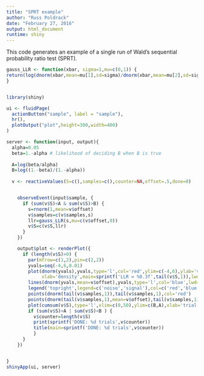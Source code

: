 ```yaml
---
title: "SPRT example"
author: "Russ Poldrack"
date: "February 27, 2016"
output: html_document
runtime: shiny
---
```


This code generates an example of a single run of Wald's sequential probability ratio test (SPRT). 


```r

gauss_LLR <- function(xbar, sigma=1,mu=c(0,1)) {
return(log(dnorm(xbar,mean=mu[1],sd=sigma)/dnorm(xbar,mean=mu[2],sd=sigma)))
}

```

```r

```

```r
library(shiny)

ui <- fluidPage(
  actionButton("sample", label = "sample"),
  hr(),
  plotOutput("plot",height=300,width=400)
)

server <- function(input, output){
  alpha=0.05
  beta=1.-alpha # likelihood of deciding B when B is true
  
  A=log(beta/alpha)
  B=log((1.-beta)/(1.-alpha))
  
  v <- reactiveValues(S=c(),samples=c(),counter=NA,offset=.5,done=0)


    observeEvent(input$sample, {
      if (sum(v$S)<A & sum(v$S)>B) {
        s=rnorm(1,mean=v$offset)
        v$samples=c(v$samples,s)
        llr=gauss_LLR(s,mu=c(v$offset,0))
        v$S=c(v$S,llr)
      }
    })

    output$plot <- renderPlot({
      if (length(v$S)>0) {
        par(mfrow=c(1,2),pin=c(2,2))
        yvals=seq(-4,6,0.01)
        plot(dnorm(yvals),yvals,type='l',col='red',ylim=c(-4,6),ylab='value',
             xlab='density',main=sprintf('LLR = %0.3f',tail(v$S,1)),lwd=2)
        lines(dnorm(yvals,mean=v$offset),yvals,type='l',col='blue',lwd=2)
        legend('topright',legend=c('noise','signal'),col=c('red','blue'),lwd=c(2,2))
        points(dnorm(tail(v$samples,1)),tail(v$samples,1),col='red')
        points(dnorm(tail(v$samples,1),mean=v$offset),tail(v$samples,1),col='blue')
        plot(cumsum(v$S),type='l',xlim=c(0,50),ylim=c(B,A),xlab='trial',ylab='sum LLR',lwd=2)
        if (sum(v$S)>A | sum(v$S)<B ) {
          v$counter=length(v$S)
          print(sprintf('DONE: %d trials',v$counter))
          title(main=sprintf('DONE: %d trials',v$counter))
          }
      }
    })


}
shinyApp(ui, server)

```


